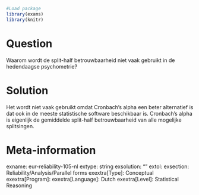 ```r
#Load package
library(exams)
library(knitr)
```
Question
========
Waarom wordt de split-half betrouwbaarheid niet vaak gebruikt in de hedendaagse psychometrie?


Solution
========
Het wordt niet vaak gebruikt omdat Cronbach’s alpha een beter alternatief is dat ook in de meeste statistische software beschikbaar is. Cronbach’s alpha is eigenlijk de gemiddelde split-half betrouwbaarheid van alle mogelijke splitsingen.

Meta-information
================
exname: eur-reliability-105-nl
extype: string
exsolution: ""
extol: 
exsection: Reliability/Analysis/Parallel forms
exextra[Type]: Conceptual
exextra[Program]: 
exextra[Language]: Dutch
exextra[Level]: Statistical Reasoning
